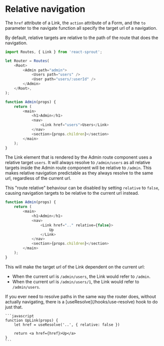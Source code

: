 # Relative navigation

The `href` attribute of a Link, the `action` attribute of a Form, and the `to` parameter to the navigate function
all specify the target url of a navigation.

By default, relative targets are relative to the path of the route that does the navigation.

```javascript
import Routes, { Link } from 'react-sprout';

let Router = Routes(
	<Root>
		<Admin path="admin">
			<Users path="users" />
			<User path="users/:userId" />
		</Admin>
	</Root>,
);

function Admin(props) {
	return (
		<main>
			<h1>Admin</h1>
			<nav>
				<Link href="users">Users</Link>
			</nav>
			<section>{props.children}</section>
		</main>
	);
}
```

The Link element that is rendered by the Admin route component uses a relative target `users`.
It will always resolve to `/admin/users` as all relative targets inside the Admin route component will be relative to `/admin`.
This makes relative navigation predictable as they always resolve to the same url, regardless of the current url.

This "route relative" behaviour can be disabled by setting `relative` to `false`, causing navigation targets to be relative to the current url instead.

```javascript
function Admin(props) {
	return (
		<main>
			<h1>Admin</h1>
			<nav>
				<Link href=".." relative={false}>
					Up
				</Link>
			</nav>
			<section>{props.children}</section>
		</main>
	);
}
```

This will make the target url of the Link dependent on the current url:

- When the current url is `/admin/users`, the Link would refer to `/admin`.
- When the current url is `/admin/users/1`, the Link would refer to `/admin/users`.

<Info>
	If you ever need to resolve paths in the same way the router does, without
	actually navigating, there is a [useResolve](/hooks/use-resolve) hook to do just that.

    ```javascript
    function UpLink(props) {
    	let href = useResolve('..', { relative: false })

    	return <a href={href}>Up</a>
    }
    ```

</Info>
